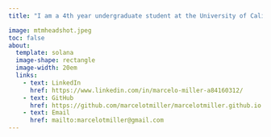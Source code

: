 ```yaml
---
title: "I am a 4th year undergraduate student at the University of California, Santa Barbara, pursuing a major in Environmental Studies (B.S), with an outside emphasis in Chemistry. I love to get active, mainly in the form of weightlifting at the local rec-cen on campus, but I'll always find time to get in a hike, camping trip, pick-up game of football, or anything that comes my way. I love studying, learning, improving, and truly challenging myself."

image: mtmheadshot.jpeg
toc: false
about: 
  template: solana
  image-shape: rectangle
  image-width: 20em
  links:
    - text: LinkedIn
      href: https://www.linkedin.com/in/marcelo-miller-a84160312/
    - text: GitHub
      href: https://github.com/marcelotmiller/marcelotmiller.github.io.git
    - text: Email
      href: mailto:marcelotmiller@gmail.com
---
```

